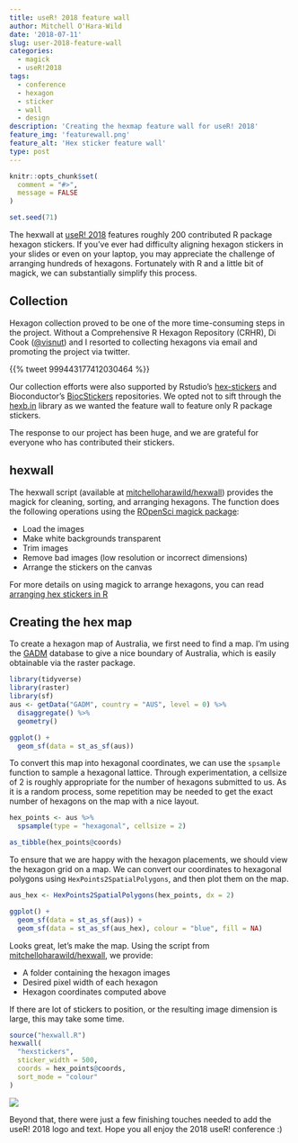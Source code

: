 ```yaml
---
title: useR! 2018 feature wall
author: Mitchell O'Hara-Wild
date: '2018-07-11'
slug: user-2018-feature-wall
categories:
  - magick
  - useR!2018
tags:
  - conference
  - hexagon
  - sticker
  - wall
  - design
description: 'Creating the hexmap feature wall for useR! 2018'
feature_img: 'featurewall.png'
feature_alt: 'Hex sticker feature wall'
type: post
---
```

```r
knitr::opts_chunk$set(
  comment = "#>",
  message = FALSE
)

set.seed(71)
```

The hexwall at [useR! 2018](http://user2018.r-project.org/) features roughly 200 contributed R package hexagon stickers. If you've ever had difficulty aligning hexagon stickers in your slides or even on your laptop, you may appreciate the challenge of arranging hundreds of hexagons. Fortunately with R and a little bit of magick, we can substantially simplify this process.

## Collection

Hexagon collection proved to be one of the more time-consuming steps in the project. Without a Comprehensive R Hexagon Repository (CRHR), Di Cook ([\@visnut](https://twitter.com/visnut/)) and I resorted to collecting hexagons via email and promoting the project via twitter.

{{% tweet 999443177412030464 %}}

Our collection efforts were also supported by Rstudio's [hex-stickers](http://github.com/rstudio/hex-stickers) and Bioconductor's [BiocStickers](https://github.com/Bioconductor/BiocStickers) repositories. We opted not to sift through the [hexb.in](http://hexb.in/) library as we wanted the feature wall to feature only R package stickers.

The response to our project has been huge, and we are grateful for everyone who has contributed their stickers.

## hexwall
The hexwall script (available at [mitchelloharawild/hexwall](https://github.com/mitchelloharawild/hexwall)) provides the magick for cleaning, sorting, and arranging hexagons. The function does the following operations using the [ROpenSci magick package](https://github.com/ropensci/magick):

* Load the images
* Make white backgrounds transparent
* Trim images
* Remove bad images (low resolution or incorrect dimensions)
* Arrange the stickers on the canvas

For more details on using magick to arrange hexagons, you can read [arranging hex stickers in R](https://blog.mitchelloharawild.com/blog/hexwall)

## Creating the hex map
To create a hexagon map of Australia, we first need to find a map. I'm using the [GADM](https://gadm.org/) database to give a nice boundary of Australia, which is easily obtainable via the raster package.

```r
library(tidyverse)
library(raster)
library(sf)
aus <- getData("GADM", country = "AUS", level = 0) %>%
  disaggregate() %>%
  geometry()

ggplot() + 
  geom_sf(data = st_as_sf(aus))
```

To convert this map into hexagonal coordinates, we can use the `spsample` function to sample a hexagonal lattice. Through experimentation, a cellsize of 2 is roughly appropriate for the number of hexagons submitted to us. As it is a random process, some repetition may be needed to get the exact number of hexagons on the map with a nice layout.

```r
hex_points <- aus %>%
  spsample(type = "hexagonal", cellsize = 2)

as_tibble(hex_points@coords)
```

To ensure that we are happy with the hexagon placements, we should view the hexagon grid on a map. We can convert our coordinates to hexagonal polygons using `HexPoints2SpatialPolygons`, and then plot them on the map.

```r
aus_hex <- HexPoints2SpatialPolygons(hex_points, dx = 2)

ggplot() + 
  geom_sf(data = st_as_sf(aus)) + 
  geom_sf(data = st_as_sf(aus_hex), colour = "blue", fill = NA)
```

Looks great, let's make the map. Using the script from [mitchelloharawild/hexwall](https://github.com/mitchelloharawild/hexwall), we provide:

* A folder containing the hexagon images
* Desired pixel width of each hexagon
* Hexagon coordinates computed above

If there are lot of stickers to position, or the resulting image dimension is large, this may take some time.

```r
source("hexwall.R")
hexwall(
  "hexstickers",
  sticker_width = 500,
  coords = hex_points@coords,
  sort_mode = "colour"
)
```
![](/blog/2018-07-11-user-2018-feature-wall_files/final.jpg)

Beyond that, there were just a few finishing touches needed to add the useR! 2018 logo and text. Hope you all enjoy the 2018 useR! conference :)